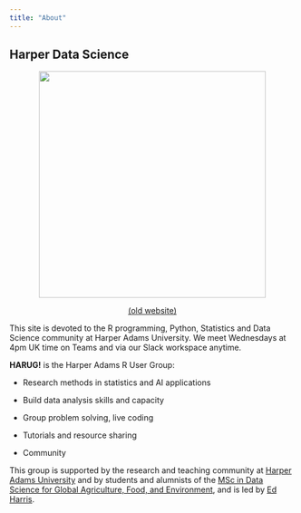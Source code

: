 ```yaml
---
title: "About"
---
```


## Harper Data Science

<center>

![](img/hex-pad.png){width="400"}

[(old website)](https://ha-data-science.github.io/)

</center>

This site is devoted to the R programming, Python, Statistics and Data Science community at Harper Adams University. We meet Wednesdays at 4pm UK time on Teams and via our Slack workspace anytime.

**HARUG!** is the Harper Adams R User Group:

-   Research methods in statistics and AI applications

-   Build data analysis skills and capacity

-   Group problem solving, live coding

-   Tutorials and resource sharing

-   Community

This group is supported by the research and teaching community at [Harper Adams University](https://www.harper-adams.ac.uk/ "Harper Adams University") and by students and alumnists of the [MSc in Data Science for Global Agriculture, Food, and Environment](https://www.harper-adams.ac.uk/courses/postgraduate/201194/data-science-for-global-agriculture-food-and-environment "MSc in Data Science"), and is led by [Ed Harris](https://www.harper-adams.ac.uk/general/staff/profile/201620/Edwin-Harris/ "Ed's Faculty page").

